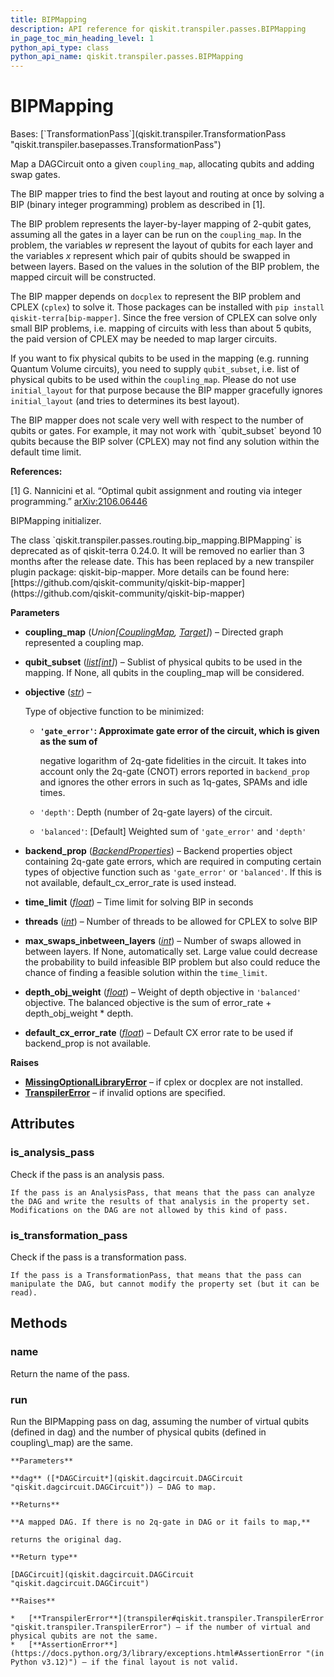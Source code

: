 ```yaml
---
title: BIPMapping
description: API reference for qiskit.transpiler.passes.BIPMapping
in_page_toc_min_heading_level: 1
python_api_type: class
python_api_name: qiskit.transpiler.passes.BIPMapping
---
```


# BIPMapping

<Class id="qiskit.transpiler.passes.BIPMapping" isDedicatedPage={true} github="https://github.com/qiskit/qiskit/tree/stable/0.25/qiskit/transpiler/passes/routing/bip_mapping.py" signature="qiskit.transpiler.passes.BIPMapping(*args, **kwargs)">
  Bases: [`TransformationPass`](qiskit.transpiler.TransformationPass "qiskit.transpiler.basepasses.TransformationPass")

  Map a DAGCircuit onto a given `coupling_map`, allocating qubits and adding swap gates.

  The BIP mapper tries to find the best layout and routing at once by solving a BIP (binary integer programming) problem as described in \[1].

  The BIP problem represents the layer-by-layer mapping of 2-qubit gates, assuming all the gates in a layer can be run on the `coupling_map`. In the problem, the variables $w$ represent the layout of qubits for each layer and the variables $x$ represent which pair of qubits should be swapped in between layers. Based on the values in the solution of the BIP problem, the mapped circuit will be constructed.

  The BIP mapper depends on `docplex` to represent the BIP problem and CPLEX (`cplex`) to solve it. Those packages can be installed with `pip install qiskit-terra[bip-mapper]`. Since the free version of CPLEX can solve only small BIP problems, i.e. mapping of circuits with less than about 5 qubits, the paid version of CPLEX may be needed to map larger circuits.

  If you want to fix physical qubits to be used in the mapping (e.g. running Quantum Volume circuits), you need to supply `qubit_subset`, i.e. list of physical qubits to be used within the `coupling_map`. Please do not use `initial_layout` for that purpose because the BIP mapper gracefully ignores `initial_layout` (and tries to determines its best layout).

  <Admonition title="Warning" type="caution">
    The BIP mapper does not scale very well with respect to the number of qubits or gates. For example, it may not work with `qubit_subset` beyond 10 qubits because the BIP solver (CPLEX) may not find any solution within the default time limit.
  </Admonition>

  **References:**

  \[1] G. Nannicini et al. “Optimal qubit assignment and routing via integer programming.” [arXiv:2106.06446](https://arxiv.org/abs/2106.06446)

  BIPMapping initializer.

  <Admonition title="Deprecated since version 0.24.0" type="danger">
    The class `qiskit.transpiler.passes.routing.bip_mapping.BIPMapping` is deprecated as of qiskit-terra 0.24.0. It will be removed no earlier than 3 months after the release date. This has been replaced by a new transpiler plugin package: qiskit-bip-mapper. More details can be found here: [https://github.com/qiskit-community/qiskit-bip-mapper](https://github.com/qiskit-community/qiskit-bip-mapper)
  </Admonition>

  **Parameters**

  *   **coupling\_map** (*Union\[*[*CouplingMap*](qiskit.transpiler.CouplingMap "qiskit.transpiler.CouplingMap")*,* [*Target*](qiskit.transpiler.Target "qiskit.transpiler.Target")*]*) – Directed graph represented a coupling map.

  *   **qubit\_subset** ([*list*](https://docs.python.org/3/library/stdtypes.html#list "(in Python v3.12)")*\[*[*int*](https://docs.python.org/3/library/functions.html#int "(in Python v3.12)")*]*) – Sublist of physical qubits to be used in the mapping. If None, all qubits in the coupling\_map will be considered.

  *   **objective** ([*str*](https://docs.python.org/3/library/stdtypes.html#str "(in Python v3.12)")) –

      Type of objective function to be minimized:

      *   **`'gate_error'`: Approximate gate error of the circuit, which is given as the sum of**

          negative logarithm of 2q-gate fidelities in the circuit. It takes into account only the 2q-gate (CNOT) errors reported in `backend_prop` and ignores the other errors in such as 1q-gates, SPAMs and idle times.

      *   `'depth'`: Depth (number of 2q-gate layers) of the circuit.

      *   `'balanced'`: \[Default] Weighted sum of `'gate_error'` and `'depth'`

  *   **backend\_prop** ([*BackendProperties*](qiskit.providers.models.BackendProperties "qiskit.providers.models.BackendProperties")) – Backend properties object containing 2q-gate gate errors, which are required in computing certain types of objective function such as `'gate_error'` or `'balanced'`. If this is not available, default\_cx\_error\_rate is used instead.

  *   **time\_limit** ([*float*](https://docs.python.org/3/library/functions.html#float "(in Python v3.12)")) – Time limit for solving BIP in seconds

  *   **threads** ([*int*](https://docs.python.org/3/library/functions.html#int "(in Python v3.12)")) – Number of threads to be allowed for CPLEX to solve BIP

  *   **max\_swaps\_inbetween\_layers** ([*int*](https://docs.python.org/3/library/functions.html#int "(in Python v3.12)")) – Number of swaps allowed in between layers. If None, automatically set. Large value could decrease the probability to build infeasible BIP problem but also could reduce the chance of finding a feasible solution within the `time_limit`.

  *   **depth\_obj\_weight** ([*float*](https://docs.python.org/3/library/functions.html#float "(in Python v3.12)")) – Weight of depth objective in `'balanced'` objective. The balanced objective is the sum of error\_rate + depth\_obj\_weight \* depth.

  *   **default\_cx\_error\_rate** ([*float*](https://docs.python.org/3/library/functions.html#float "(in Python v3.12)")) – Default CX error rate to be used if backend\_prop is not available.

  **Raises**

  *   [**MissingOptionalLibraryError**](exceptions#qiskit.exceptions.MissingOptionalLibraryError "qiskit.exceptions.MissingOptionalLibraryError") – if cplex or docplex are not installed.
  *   [**TranspilerError**](transpiler#qiskit.transpiler.TranspilerError "qiskit.transpiler.TranspilerError") – if invalid options are specified.

  ## Attributes

  ### is\_analysis\_pass

  <Attribute id="qiskit.transpiler.passes.BIPMapping.is_analysis_pass" name="is_analysis_pass">
    Check if the pass is an analysis pass.

    If the pass is an AnalysisPass, that means that the pass can analyze the DAG and write the results of that analysis in the property set. Modifications on the DAG are not allowed by this kind of pass.
  </Attribute>

  ### is\_transformation\_pass

  <Attribute id="qiskit.transpiler.passes.BIPMapping.is_transformation_pass" name="is_transformation_pass">
    Check if the pass is a transformation pass.

    If the pass is a TransformationPass, that means that the pass can manipulate the DAG, but cannot modify the property set (but it can be read).
  </Attribute>

  ## Methods

  ### name

  <Function id="qiskit.transpiler.passes.BIPMapping.name" name="name" signature="name()">
    Return the name of the pass.
  </Function>

  ### run

  <Function id="qiskit.transpiler.passes.BIPMapping.run" name="run" signature="run(dag)">
    Run the BIPMapping pass on dag, assuming the number of virtual qubits (defined in dag) and the number of physical qubits (defined in coupling\_map) are the same.

    **Parameters**

    **dag** ([*DAGCircuit*](qiskit.dagcircuit.DAGCircuit "qiskit.dagcircuit.DAGCircuit")) – DAG to map.

    **Returns**

    **A mapped DAG. If there is no 2q-gate in DAG or it fails to map,**

    returns the original dag.

    **Return type**

    [DAGCircuit](qiskit.dagcircuit.DAGCircuit "qiskit.dagcircuit.DAGCircuit")

    **Raises**

    *   [**TranspilerError**](transpiler#qiskit.transpiler.TranspilerError "qiskit.transpiler.TranspilerError") – if the number of virtual and physical qubits are not the same.
    *   [**AssertionError**](https://docs.python.org/3/library/exceptions.html#AssertionError "(in Python v3.12)") – if the final layout is not valid.
  </Function>
</Class>

